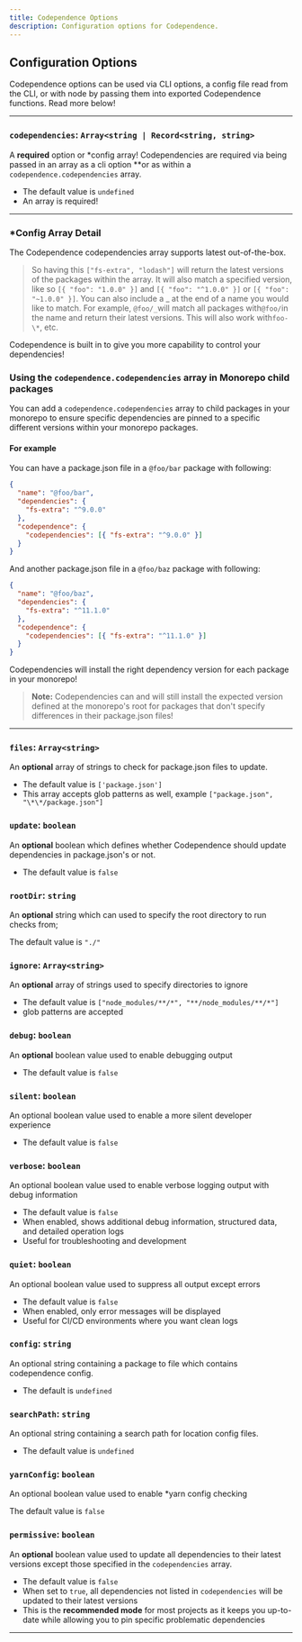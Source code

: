 ```yaml
---
title: Codependence Options
description: Configuration options for Codependence.
---
```

<section>

## Configuration Options

Codependence options can be used via CLI options, a config file read from the CLI,
or with node by passing them into exported Codependence functions. Read more below!

---

### `codependencies`: `Array<string | Record<string, string>`

A **required** option or \*config array! Codependencies are required via being passed in an array as a cli option \*\*or as within a `codependence.codependencies` array.

- The default value is `undefined`
- An array is required!

---

### \*Config Array Detail

The Codependence codependencies array supports latest out-of-the-box.

> So having this `["fs-extra", "lodash"]` will return the latest versions of the packages within the array. It will also match a specified version, like so `[{ "foo": "1.0.0" }]` and `[{ "foo": "^1.0.0" }]` or `[{ "foo": "~1.0.0" }]`. You can also include a _ at the end of a name you would like to match. For example, `@foo/_`will match all packages with`@foo/`in the name and return their latest versions. This will also work with`foo-\*`, etc.

Codependence is built in to give you more capability to control your dependencies!

### Using the `codependence.codependencies` array in Monorepo child packages

You can add a `codependence.codependencies` array to child packages in your monorepo to ensure specific dependencies are
pinned to a specific different versions within your monorepo packages.

#### For example

You can have a package.json file in a `@foo/bar` package with following:

```json
{
  "name": "@foo/bar",
  "dependencies": {
    "fs-extra": "^9.0.0"
  },
  "codependence": {
    "codependencies": [{ "fs-extra": "^9.0.0" }]
  }
}
```

And another package.json file in a `@foo/baz` package with following:

```json
{
  "name": "@foo/baz",
  "dependencies": {
    "fs-extra": "^11.1.0"
  },
  "codependence": {
    "codependencies": [{ "fs-extra": "^11.1.0" }]
  }
}
```

Codependencies will install the right dependency version for each package in your monorepo!

> **Note:** Codependencies can and will still install the expected version defined at the monorepo's root for packages that don't specify differences in their package.json files!

---

### `files`: `Array<string>`

An **optional** array of strings to check for package.json files to update.

- The default value is `['package.json']`
- This array accepts glob patterns as well, example `["package.json", "\*\*/package.json"]`

### `update`: `boolean`

An **optional** boolean which defines whether Codependence should update dependencies in package.json's or not.

- The default value is `false`

### `rootDir`: `string`

An **optional** string which can used to specify the root directory to run checks from;

The default value is `"./"`

### `ignore`: `Array<string>`

An **optional** array of strings used to specify directories to ignore

- The default value is `["node_modules/**/*", "**/node_modules/**/*"]`
- glob patterns are accepted

### `debug`: `boolean`

An **optional** boolean value used to enable debugging output

- The default value is `false`

### `silent`: `boolean`

An optional boolean value used to enable a more silent developer experience

- The default value is `false`

### `verbose`: `boolean`

An optional boolean value used to enable verbose logging output with debug information

- The default value is `false`
- When enabled, shows additional debug information, structured data, and detailed operation logs
- Useful for troubleshooting and development

### `quiet`: `boolean`

An optional boolean value used to suppress all output except errors

- The default value is `false`
- When enabled, only error messages will be displayed
- Useful for CI/CD environments where you want clean logs

### `config`: `string`

An optional string containing a package to file which contains codependence config.

- The default is `undefined`

### `searchPath`: `string`

An optional string containing a search path for location config files.

- The default value is `undefined`

### `yarnConfig`: `boolean`

An optional boolean value used to enable \*yarn config checking

The default value is `false`

### `permissive`: `boolean`

An **optional** boolean value used to update all dependencies to their latest versions except those specified in the `codependencies` array.

- The default value is `false`
- When set to `true`, all dependencies not listed in `codependencies` will be updated to their latest versions
- This is the **recommended mode** for most projects as it keeps you up-to-date while allowing you to pin specific problematic dependencies

---

</section>
